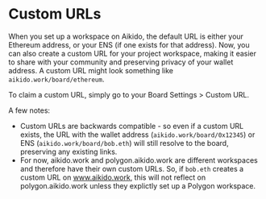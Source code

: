 # Custom URLs

When you set up a workspace on Aikido, the default URL is either your Ethereum address, or your ENS (if one exists for that address). Now, you can also create a custom URL for your project workspace, making it easier to share with your community and preserving privacy of your wallet address. A custom URL might look something like `aikido.work/board/ethereum`. 

To claim a custom URL, simply go to your Board Settings > Custom URL.

A few notes:
* Custom URLs are backwards compatible - so even if a custom URL exists, the URL with the wallet address (`aikido.work/board/0x12345`) or ENS (`aikido.work/board/bob.eth`) will still resolve to the board, preserving any existing links.
* For now, aikido.work and polygon.aikido.work are different workspaces and therefore have their own custom URLs. So, if `bob.eth` creates a custom URL on www.aikido.work, this will not reflect on polygon.aikido.work unless they explictly set up a Polygon workspace.